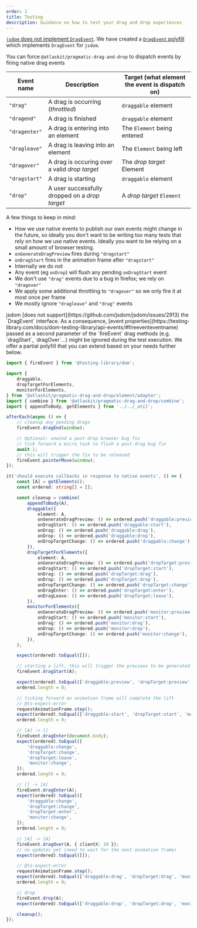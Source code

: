 ```yaml
---
order: 1
title: Testing
description: Guidance on how to test your drag and drop experiences
---
```



[`jsdom` does not implement `DragEvent`](https://github.com/jsdom/jsdom/issues/2913). We have
created a [`DragEvent` polyfill](/packages/pragmatic-drag-and-drop/optional-packages/unit-testing)
which implements `DragEvent` for `jsdom`.

You can force `@atlaskit/pragmatic-drag-and-drop` to dispatch events by firing native drag events

| Event name    | Description                                    | Target (what element the event is dispatch on) |
| ------------- | ---------------------------------------------- | ---------------------------------------------- |
| `"drag"`      | A drag is occurring (_throttled_)              | `draggable` element                            |
| `"dragend"`   | A drag is finished                             | `draggable` element                            |
| `"dragenter"` | A drag is entering into an element             | The `Element` being entered                    |
| `"dragleave"` | A drag is leaving into an element              | The `Element` being left                       |
| `"dragover"`  | A drag is occuring over a valid _drop target_  | The _drop target_ Element                      |
| `"dragstart"` | A drag is starting                             | `draggable` element                            |
| `"drop"`      | A user successfully dropped on a _drop target_ | A _drop target_ `Element`                      |

A few things to keep in mind:

- How we use native events to publish our own events might change in the future, so ideally you
  don't want to be writing too many tests that rely on how we use native events. Ideally you want to
  be relying on a small amount of browser testing.
- `onGenerateDragPreview` fires during `"dragstart"`
- `onDragStart` fires in the animation frame after `"dragstart"`
- Internally we do not
- Any event (eg `onDrop`) will flush any pending `onDragStart` event
- We don't use `"drag"` events due to a bug in firefox; we rely on `"dragover"`
- We apply some additional throttling to `"dragover"` so we only fire it at most once per frame
- We mostly ignore `"dragleave"` and `"drag"` events

<SectionMessage appearance="information">
	jsdom [does not support](https://github.com/jsdom/jsdom/issues/2913) the `DragEvent` interface. As
	a consequence, [event
	properties](https://testing-library.com/docs/dom-testing-library/api-events/#fireeventeventname)
	passed as a second parameter of the `fireEvent` drag methods (e.g. `dragStart`, `dragOver`...)
	might be ignored during the test execution. We offer a partial polyfill that you can extend based
	on your needs further below.
</SectionMessage>

```ts
import { fireEvent } from '@testing-library/dom';

import {
	draggable,
	dropTargetForElements,
	monitorForElements,
} from '@atlaskit/pragmatic-drag-and-drop/element/adapter';
import { combine } from '@atlaskit/pragmatic-drag-and-drop/combine';
import { appendToBody, getElements } from '../../_util';

afterEach(async () => {
	// cleanup any pending drags
	fireEvent.dragEnd(window);

	// Optional: unwind a post-drop browser bug fix
	// tick forward a micro task to flush a post-drag bug fix
	await 1;
	// this will trigger the fix to be released
	fireEvent.pointerMove(window);
});

it('should execute callbacks in response to native events', () => {
	const [A] = getElements();
	const ordered: string[] = [];

	const cleanup = combine(
		appendToBody(A),
		draggable({
			element: A,
			onGenerateDragPreview: () => ordered.push('draggable:preview'),
			onDragStart: () => ordered.push('draggable:start'),
			onDrag: () => ordered.push('draggable:drag'),
			onDrop: () => ordered.push('draggable:drop'),
			onDropTargetChange: () => ordered.push('draggable:change'),
		}),
		dropTargetForElements({
			element: A,
			onGenerateDragPreview: () => ordered.push('dropTarget:preview'),
			onDragStart: () => ordered.push('dropTarget:start'),
			onDrag: () => ordered.push('dropTarget:drag'),
			onDrop: () => ordered.push('dropTarget:drop'),
			onDropTargetChange: () => ordered.push('dropTarget:change'),
			onDragEnter: () => ordered.push('dropTarget:enter'),
			onDragLeave: () => ordered.push('dropTarget:leave'),
		}),
		monitorForElements({
			onGenerateDragPreview: () => ordered.push('monitor:preview'),
			onDragStart: () => ordered.push('monitor:start'),
			onDrag: () => ordered.push('monitor:drag'),
			onDrop: () => ordered.push('monitor:drop'),
			onDropTargetChange: () => ordered.push('monitor:change'),
		}),
	);

	expect(ordered).toEqual([]);

	// starting a lift, this will trigger the previews to be generated
	fireEvent.dragStart(A);

	expect(ordered).toEqual(['draggable:preview', 'dropTarget:preview', 'monitor:preview']);
	ordered.length = 0;

	// ticking forward an animation frame will complete the lift
	// @ts-expect-error
	requestAnimationFrame.step();
	expect(ordered).toEqual(['draggable:start', 'dropTarget:start', 'monitor:start']);
	ordered.length = 0;

	// [A] -> []
	fireEvent.dragEnter(document.body);
	expect(ordered).toEqual([
		'draggable:change',
		'dropTarget:change',
		'dropTarget:leave',
		'monitor:change',
	]);
	ordered.length = 0;

	// [] -> [A]
	fireEvent.dragEnter(A);
	expect(ordered).toEqual([
		'draggable:change',
		'dropTarget:change',
		'dropTarget:enter',
		'monitor:change',
	]);
	ordered.length = 0;

	// [A] -> [A]
	fireEvent.dragOver(A, { clientX: 10 });
	// no updates yet (need to wait for the next animation frame)
	expect(ordered).toEqual([]);

	// @ts-expect-error
	requestAnimationFrame.step();
	expect(ordered).toEqual(['draggable:drag', 'dropTarget:drag', 'monitor:drag']);
	ordered.length = 0;

	// drop
	fireEvent.drop(A);
	expect(ordered).toEqual(['draggable:drop', 'dropTarget:drop', 'monitor:drop']);

	cleanup();
});
```
